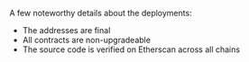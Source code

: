 A few noteworthy details about the deployments:

- The addresses are final
- All contracts are non-upgradeable
- The source code is verified on Etherscan across all chains

